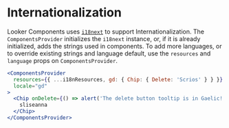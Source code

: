 
<Meta title="Docs/Develop/Internationalization" />

# Internationalization

Looker Components uses [`i18next`](https://www.i18next.com/) to support Internationalization.
The `ComponentsProvider` initializes the `i18next` instance, or, if it is already initialized,
adds the strings used in components. To add more languages, or to override existing strings and
language default, use the `resources` and `language` props on `ComponentsProvider`.

```jsx
<ComponentsProvider
  resources={{ ...i18nResources, gd: { Chip: { Delete: 'Scrios' } } }}
  locale="gd"
>
  <Chip onDelete={() => alert('The delete button tooltip is in Gaelic!')}>
    sliseanna
  </Chip>
</ComponentsProvider>
```
